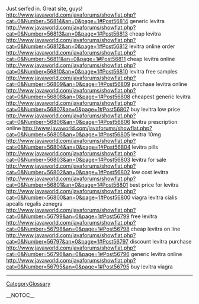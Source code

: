 Just serfed in. Great site, guys! http://www.javaworld.com/javaforums/showflat.php?cat=0&Number=56814&an=0&page=1#Post56814 generic levitra
http://www.javaworld.com/javaforums/showflat.php?cat=0&Number=56813&an=0&page=1#Post56813 cheap levitra
http://www.javaworld.com/javaforums/showflat.php?cat=0&Number=56812&an=0&page=1#Post56812 levitra online order
http://www.javaworld.com/javaforums/showflat.php?cat=0&Number=56811&an=0&page=1#Post56811 cheap levitra online
http://www.javaworld.com/javaforums/showflat.php?cat=0&Number=56810&an=0&page=1#Post56810 levitra free samples
http://www.javaworld.com/javaforums/showflat.php?cat=0&Number=56809&an=0&page=1#Post56809 purchase levitra online
http://www.javaworld.com/javaforums/showflat.php?cat=0&Number=56808&an=0&page=1#Post56808 cheapest generic levitra
http://www.javaworld.com/javaforums/showflat.php?cat=0&Number=56807&an=0&page=1#Post56807 buy levitra low price
http://www.javaworld.com/javaforums/showflat.php?cat=0&Number=56806&an=0&page=1#Post56806 levitra prescription online
http://www.javaworld.com/javaforums/showflat.php?cat=0&Number=56805&an=0&page=1#Post56805 levitra 10mg
http://www.javaworld.com/javaforums/showflat.php?cat=0&Number=56804&an=0&page=1#Post56804 levitra pills
http://www.javaworld.com/javaforums/showflat.php?cat=0&Number=56803&an=0&page=1#Post56803 levitra for sale
http://www.javaworld.com/javaforums/showflat.php?cat=0&Number=56802&an=0&page=1#Post56802 low cost levitra
http://www.javaworld.com/javaforums/showflat.php?cat=0&Number=56801&an=0&page=1#Post56801 best price for levitra
http://www.javaworld.com/javaforums/showflat.php?cat=0&Number=56800&an=0&page=1#Post56800 viagra levitra cialis apcalis regalis zenegra
http://www.javaworld.com/javaforums/showflat.php?cat=0&Number=56799&an=0&page=1#Post56799 free levitra
http://www.javaworld.com/javaforums/showflat.php?cat=0&Number=56798&an=0&page=1#Post56798 cheap levitra on line
http://www.javaworld.com/javaforums/showflat.php?cat=0&Number=56797&an=0&page=1#Post56797 discount levitra purchase
http://www.javaworld.com/javaforums/showflat.php?cat=0&Number=56796&an=0&page=1#Post56796 generic levitra online
http://www.javaworld.com/javaforums/showflat.php?cat=0&Number=56795&an=0&page=1#Post56795 buy levitra viagra
----
[[CategoryGlossary]]

__NOTOC__
